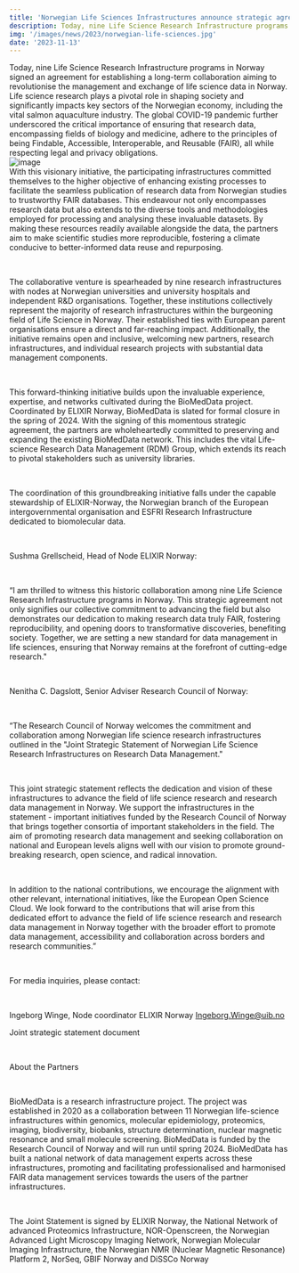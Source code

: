 ---
title: 'Norwegian Life Sciences Infrastructures announce strategic agreement for establishing long-term collaboration on the management of research data.'
description: Today, nine Life Science Research Infrastructure programs in Norway signed an agreement for establishing a long-term collaboration aiming to revolutionise the management and exchange of life science data in Norway.
img: '/images/news/2023/norwegian-life-sciences.jpg'
date: '2023-11-13'
---

Today, nine Life Science Research Infrastructure programs in Norway signed an agreement for establishing a long-term collaboration aiming to revolutionise the management and exchange of life science data in Norway.
<br/>
Life science research plays a pivotal role in shaping society and significantly impacts key sectors of the Norwegian economy, including the vital salmon aquaculture industry. The global COVID-19 pandemic further underscored the critical importance of ensuring that research data, encompassing fields of biology and medicine, adhere to the principles of being Findable, Accessible, Interoperable, and Reusable (FAIR), all while respecting legal and privacy obligations.
<br/>
![image](/images/news/2023/norwegian-life-sciences.jpg)
<br/>
With this visionary initiative, the participating infrastructures committed themselves to the higher objective of enhancing existing processes to facilitate the seamless publication of research data from Norwegian studies to trustworthy FAIR databases. This endeavour not only encompasses research data but also extends to the diverse tools and methodologies employed for processing and analysing these invaluable datasets. By making these resources readily available alongside the data, the partners aim to make scientific studies more reproducible, fostering a climate conducive to better-informed data reuse and repurposing.

<br/>

The collaborative venture is spearheaded by nine research infrastructures with nodes at Norwegian universities and university hospitals and independent R&D organisations. Together, these institutions collectively represent the majority of research infrastructures within the burgeoning field of Life Science in Norway. Their established ties with European parent organisations ensure a direct and far-reaching impact. Additionally, the initiative remains open and inclusive, welcoming new partners, research infrastructures, and individual research projects with substantial data management components.

<br/>

This forward-thinking initiative builds upon the invaluable experience, expertise, and networks cultivated during the BioMedData project. Coordinated by ELIXIR Norway, BioMedData is slated for formal closure in the spring of 2024. With the signing of this momentous strategic agreement, the partners are wholeheartedly committed to preserving and expanding the existing BioMedData network. This includes the vital Life-science Research Data Management (RDM) Group, which extends its reach to pivotal stakeholders such as university libraries.

<br/>

The coordination of this groundbreaking initiative falls under the capable stewardship of ELIXIR-Norway, the Norwegian branch of the European intergovernmental organisation and ESFRI Research Infrastructure dedicated to biomolecular data.

<br/>

Sushma Grellscheid, Head of Node ELIXIR Norway:

<br/>

 “I am thrilled to witness this historic collaboration among nine Life Science Research Infrastructure programs in Norway. This strategic agreement not only signifies our collective commitment to advancing the field but also demonstrates our dedication to making research data truly FAIR, fostering reproducibility, and opening doors to transformative discoveries, benefiting society. Together, we are setting a new standard for data management in life sciences, ensuring that Norway remains at the forefront of cutting-edge research."

<br/> 

Nenitha C. Dagslott, Senior Adviser Research Council of Norway:

<br/>

“The Research Council of Norway welcomes the commitment and collaboration among Norwegian life science research infrastructures outlined in the "Joint Strategic Statement of Norwegian Life Science Research Infrastructures on Research Data Management."

<br/>

This joint strategic statement reflects the dedication and vision of these infrastructures to advance the field of life science research and research data management in Norway. We support the infrastructures in the statement - important initiatives funded by the Research Council of Norway that brings together consortia of important stakeholders in the field. The aim of promoting research data management and seeking collaboration on national and European levels aligns well with our vision to promote ground-breaking research, open science, and radical innovation.

<br/>

In addition to the national contributions, we encourage the alignment with other relevant, international initiatives, like the European Open Science Cloud. We look forward to the contributions that will arise from this dedicated effort to advance the field of life science research and research data management in Norway together with the broader effort to promote data management, accessibility and collaboration across borders and research communities.”

<br/>

For media inquiries, please contact:

<br/>

Ingeborg Winge, Node coordinator ELIXIR Norway  Ingeborg.Winge@uib.no 

Joint strategic statement document

<br/>

About the Partners

<br/>

BioMedData is a research infrastructure project. The project was established in 2020 as a collaboration between 11 Norwegian life-science infrastructures within genomics, molecular epidemiology, proteomics, imaging, biodiversity, biobanks, structure determination, nuclear magnetic resonance and small molecule screening. BioMedData is funded by the Research Council of Norway and will run until spring 2024. BioMedData has built a national network of data management experts across these infrastructures, promoting and facilitating professionalised and harmonised FAIR data management services towards the users of the partner infrastructures.

<br/>

The Joint Statement is signed by ELIXIR Norway, the National Network of advanced Proteomics Infrastructure, NOR-Openscreen, the Norwegian Advanced Light Microscopy Imaging Network, Norwegian Molecular Imaging Infrastructure, the Norwegian NMR (Nuclear Magnetic Resonance) Platform 2, NorSeq, GBIF Norway  and DiSSCo Norway